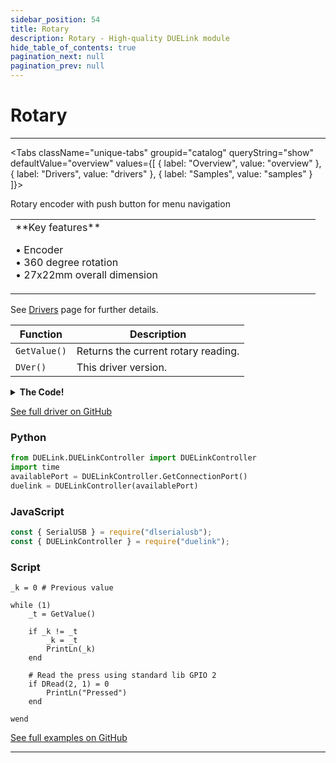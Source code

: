 ```yaml
---
sidebar_position: 54
title: Rotary
description: Rotary - High-quality DUELink module
hide_table_of_contents: true
pagination_next: null
pagination_prev: null
---
```



# Rotary

<ImageSection 
  product="hikeypad4x4-c"
  tagline="Rotary Encoder"
/>

---

<Tabs className="unique-tabs" groupid="catalog" queryString="show" defaultValue="overview"
  values={[
    {
        label: "Overview",
        value: "overview"
    },
    {
        label: "Drivers",
        value: "drivers"
    },
    {
        label: "Samples",
        value: "samples"
    }
]}>

<TabItem value="overview">

Rotary encoder with push button for menu navigation

<table><td width='50%'>
**Key features**

• Encoder<br/>
• 360 degree rotation<br/>
• 27x22mm overall dimension<br/>

</td><td width='50%'>

</td></table>

</TabItem>

<TabItem value="drivers">

See [Drivers](/docs/engine/drivers) page for further details.

| Function | Description |
|----------|-------------|
| `GetValue()` | Returns the current rotary reading. |
| `DVer()` | This driver version. |
<details>
<summary><strong>The Code!</strong></summary>

**Rotary Driver**

```batch
##### Rotary Driver #####

fn DVer()
    return 1.0
fend

Alias(PinA=6,PinB=5,timeb=_x,timeAS=_y,timeAE=_z,val=_c)

fn Init()
    timeb = 0
    timeAS = 0
    timeAE = 0
    val = 0
    
    IStart("IntA", PinA, 2, 0)
    IStart("IntB", PinB, 0, 0)
fend

fn IntB()
    b = DRead(PinB,0)
    n = TickUs()
    
    if b = 0
        timeb = TickUs()
    else
        timeb = 0
    end    
fend

fn IntA()
    a = DRead(PinA,0)
    
    if timeAS = 0
        if a = 1
            return
        end
        
        timeAS = TickUs()
    else
        if a = 0
            timeAs = 0
            timeAE = 0      
            return
        else 
            timeAE = TickUs()
            
            if ((timeb < timeAE) && (timeb >timeAS ))
                val = val-1
            else
                val = val + 1
            end
            
            timeAE = 0
            timeAS = 0
        end
    end
fend

fn GetValue()
    return val
fend

Init()

####################
```

</details>

[See full driver on GitHub](https://github.com/ghi-electronics/duelink-website/tree/main/static/code/drivers)

</TabItem>

<TabItem value="samples">

### Python

```python
from DUELink.DUELinkController import DUELinkController
import time
availablePort = DUELinkController.GetConnectionPort()
duelink = DUELinkController(availablePort)
```

### JavaScript

```javascript
const { SerialUSB } = require("dlserialusb");
const { DUELinkController } = require("duelink");
```

### Script

```batch
_k = 0 # Previous value
 
while (1)
    _t = GetValue()
     
    if _k != _t
        _k = _t
        PrintLn(_k)
    end
    
    # Read the press using standard lib GPIO 2
    if DRead(2, 1) = 0
        PrintLn("Pressed")
    end
    
wend

```

[See full examples on GitHub](https://github.com/ghi-electronics/duelink-website/tree/main/static/code/samples)

</TabItem>

</Tabs>

---

<OrderSection
    product="DUELink Rotary"
    partnumber="GDL-HIKEYPAD4X4-C"
    price="$0.00"
/>
